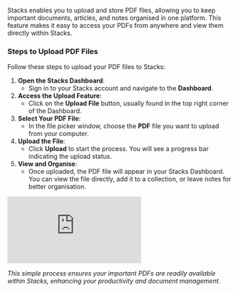 Stacks enables you to upload and store PDF files, allowing you to keep important documents, articles, and notes organised in one platform. This feature makes it easy to access your PDFs from anywhere and view them directly within Stacks.

### Steps to Upload PDF Files

Follow these steps to upload your PDF files to Stacks:

1. **Open the Stacks Dashboard**:
    - Sign in to your Stacks account and navigate to the **Dashboard**.
2. **Access the Upload Feature**:
    - Click on the **Upload File** button, usually found in the top right corner of the Dashboard.
3. **Select Your PDF File**:
    - In the file picker window, choose the **PDF** file you want to upload from your computer.
4. **Upload the File**:
    - Click **Upload** to start the process. You will see a progress bar indicating the upload status.
5. **View and Organise**:
    - Once uploaded, the PDF file will appear in your Stacks Dashboard. You can view the file directly, add it to a collection, or leave notes for better organisation.

<iframe class="w-full aspect-video" src="https://www.youtube.com/embed/x_SEF1f7Wds" title="YouTube video player" frameborder="0" allow="accelerometer; autoplay; clipboard-write; encrypted-media; gyroscope; picture-in-picture; web-share" referrerpolicy="strict-origin-when-cross-origin" allowfullscreen></iframe>

*This simple process ensures your important PDFs are readily available within Stacks, enhancing your productivity and document management.*
